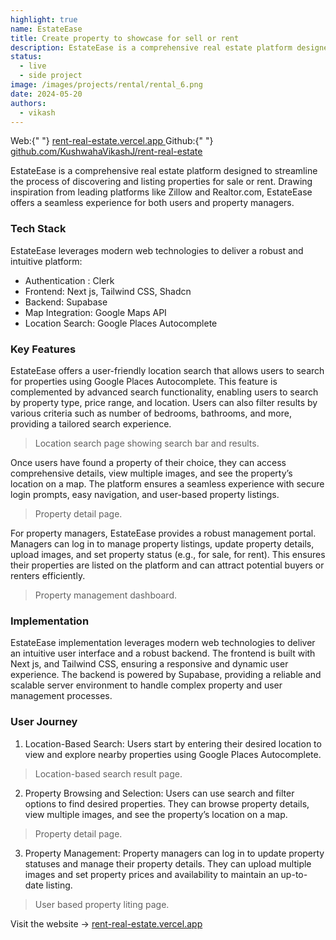 ```yaml
---
highlight: true
name: EstateEase
title: Create property to showcase for sell or rent
description: EstateEase is a comprehensive real estate platform designed to streamline the process of discovering and listing properties for sale or rent.
status:
  - live
  - side project
image: /images/projects/rental/rental_6.png
date: 2024-05-20
authors:
  - vikash
---
```


<Callout type="white">
  Web:{" "}
  <a href="https://rent-real-estate.vercel.app/" target="_blank">
    rent-real-estate.vercel.app
  </a>
</Callout>

<Callout type="white">
  Github:{" "}
  <a href="https://github.com/KushwahaVikashJ/rent-real-estate" target="_blank">
    github.com/KushwahaVikashJ/rent-real-estate
  </a>
</Callout>

EstateEase is a comprehensive real estate platform designed to streamline the process of discovering and listing properties for sale or rent. Drawing inspiration from leading platforms like Zillow and Realtor.com, EstateEase offers a seamless experience for both users and property managers.

### Tech Stack

EstateEase leverages modern web technologies to deliver a robust and intuitive platform:

- Authentication : Clerk
- Frontend: Next js, Tailwind CSS, Shadcn
- Backend: Supabase
- Map Integration: Google Maps API
- Location Search: Google Places Autocomplete

### Key Features

EstateEase offers a user-friendly location search that allows users to search for properties using Google Places Autocomplete. This feature is complemented by advanced search functionality, enabling users to search by property type, price range, and location. Users can also filter results by various criteria such as number of bedrooms, bathrooms, and more, providing a tailored search experience.

<ImageBlog
  src="/images/projects/rental/rental_6.png"
  width="718"
  height="404"
  alt="Image"
/>
> Location search page showing search bar and results.

Once users have found a property of their choice, they can access comprehensive details, view multiple images, and see the property’s location on a map. The platform ensures a seamless experience with secure login prompts, easy navigation, and user-based property listings.

<ImageBlog
  src="/images/projects/rental/rental_5.png"
  width="718"
  height="404"
  alt="Image"
/>
> Property detail page.

For property managers, EstateEase provides a robust management portal. Managers can log in to manage property listings, update property details, upload images, and set property status (e.g., for sale, for rent). This ensures their properties are listed on the platform and can attract potential buyers or renters efficiently.

<ImageBlog
  src="/images/projects/rental/rental_1.png"
  width="718"
  height="404"
  alt="Image"
/>
> Property management dashboard.

### Implementation

EstateEase implementation leverages modern web technologies to deliver an intuitive user interface and a robust backend. The frontend is built with Next js, and Tailwind CSS, ensuring a responsive and dynamic user experience. The backend is powered by Supabase, providing a reliable and scalable server environment to handle complex property and user management processes.

### User Journey

1. Location-Based Search: Users start by entering their desired location to view and explore nearby properties using Google Places Autocomplete.

<ImageBlog
  src="/images/projects/rental/rental_6.png"
  width="718"
  height="404"
  alt="Image"
/>
> Location-based search result page.

2. Property Browsing and Selection: Users can use search and filter options to find desired properties. They can browse property details, view multiple images, and see the property’s location on a map.

<ImageBlog
  src="/images/projects/rental/rental_5.png"
  width="718"
  height="404"
  alt="Image"
/>
> Property detail page.

3. Property Management: Property managers can log in to update property statuses and manage their property details. They can upload multiple images and set property prices and availability to maintain an up-to-date listing.

<ImageBlog
  src="/images/projects/rental/rental_3.png"
  width="718"
  height="404"
  alt="Image"
/>
> User based property liting page.

Visit the website -> <a href="https://rent-real-estate.vercel.app/" target="_black">rent-real-estate.vercel.app</a>
